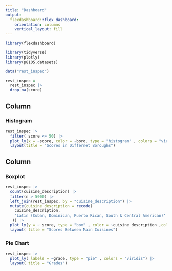 ```yaml
---
title: "Dashboard"
output: 
  flexdashboard::flex_dashboard:
    orientation: columns
    vertical_layout: fill
---
```


```r
library(flexdashboard)

library(tidyverse)
library(plotly)
library(p8105.datasets)

data("rest_inspec")

rest_inspec =
  rest_inspec |>
  drop_na(score)

```

Column {data-width=600}
-----------------------------------------------------------------------

### Histogram

```r
rest_inspec |>
  filter( score <= 50) |>
  plot_ly(x = ~score, color = ~boro, type = "histogram" , colors = "viridis") |>
  layout(title = "Scores in Differnet Boroughs")
```

Column {data-width=350}
-----------------------------------------------------------------------

### Boxplot

```r
rest_inspec |>
  count(cuisine_description) |>
  filter(n > 5000) |>
  left_join(rest_inspec, by = "cuisine_description") |>
  mutate(cuisine_description = recode(
    cuisine_description,
    'Latin (Cuban, Dominican, Puerto Rican, South & Central American)' = 'Latin'
   )) |>
  plot_ly(y = ~ score, type = "box" , color = ~cuisine_description ,colors = "viridis")|>
  layout( title = "Scores Between Main Cuisines")

```

### Pie Chart

```r
rest_inspec |>
  plot_ly( labels = ~grade, type = "pie" , colors = "viridis") |>
  layout( title = "Grades")
```

